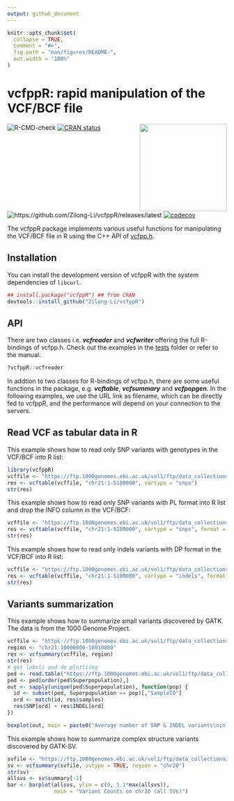 ```yaml
---
output: github_document
---
```


<!-- README.md is generated from README.Rmd. Please edit that file -->

```r
knitr::opts_chunk$set(
  collapse = TRUE,
  comment = "#>",
  fig.path = "man/figures/README-",
  out.width = "100%"
)
```

# vcfppR: rapid manipulation of the VCF/BCF file

<!-- badges: start -->
![R-CMD-check](https://github.com/Zilong-Li/vcfppR/actions/workflows/check-release.yaml/badge.svg)
<a href="https://github.com/Zilong-Li/random/blob/main/vcfppR.png"><img src="https://raw.githubusercontent.com/Zilong-Li/random/main/vcfppR.png" height="200" align="right" /></a> 
[![CRAN status](https://www.r-pkg.org/badges/version/vcfppR)](https://CRAN.R-project.org/package=vcfppR)
![https://github.com/Zilong-Li/vcfppR/releases/latest](https://img.shields.io/github/v/release/Zilong-Li/vcfppR.svg)
[![codecov](https://codecov.io/github/Zilong-Li/vcfppR/graph/badge.svg?token=QE1UFVRH98)](https://codecov.io/github/Zilong-Li/vcfppR)
<!-- badges: end -->

The vcfppR package implements various useful functions for manipulating the VCF/BCF file in R using the C++ API of [vcfpp.h](https://github.com/Zilong-Li/vcfpp).

## Installation

You can install the development version of vcfppR with the system dependencies of `libcurl`.

``` r
## install.package("vcfppR") ## from CRAN
devtools::install_github("Zilong-Li/vcfppR")
```

## API

There are two classes i.e. ***vcfreader*** and ***vcfwriter*** offering the full R-bindings of vcfpp.h. Check out the examples in the [tests](tests/testthat) folder or refer to the manual.

```r
?vcfppR::vcfreader
```

In addtion to two classes for R-bindings of vcfpp.h, there are some useful functions in the package, e.g. ***vcftable***, ***vcfsummary*** and ***vcfpopgen***. In the following examples, we use the URL link as filename, which can be directly fed to vcfppR, and the performance will depend on your connection to the servers.

## Read VCF as tabular data in R
 
This example shows how to read only SNP variants with genotypes in the VCF/BCF into R list:
```r
library(vcfppR)
vcffile <- "https://ftp.1000genomes.ebi.ac.uk/vol1/ftp/data_collections/1000G_2504_high_coverage/working/20220422_3202_phased_SNV_INDEL_SV/1kGP_high_coverage_Illumina.chr21.filtered.SNV_INDEL_SV_phased_panel.vcf.gz"
res <- vcftable(vcffile, "chr21:1-5100000", vartype = "snps")
str(res)
```

This example shows how to read only SNP variants with PL format into R list and drop the INFO column in the VCF/BCF:

```r
vcffile <- "https://ftp.1000genomes.ebi.ac.uk/vol1/ftp/data_collections/1000G_2504_high_coverage/working/20201028_3202_raw_GT_with_annot/20201028_CCDG_14151_B01_GRM_WGS_2020-08-05_chr21.recalibrated_variants.vcf.gz"
res <- vcftable(vcffile, "chr21:1-5100000", vartype = "snps", format = "PL", info = FALSE)
str(res)
```

This example shows how to read only indels variants with DP format in the VCF/BCF into R list:

```r
vcffile <- "https://ftp.1000genomes.ebi.ac.uk/vol1/ftp/data_collections/1000G_2504_high_coverage/working/20201028_3202_raw_GT_with_annot/20201028_CCDG_14151_B01_GRM_WGS_2020-08-05_chr21.recalibrated_variants.vcf.gz"
res <- vcftable(vcffile, "chr21:1-5100000", vartype = "indels", format = "DP")
str(res)
```

## Variants summarization

This example shows how to summarize small variants discovered by GATK. The data is from the 1000 Genome Project. 

```r
vcffile <- "https://ftp.1000genomes.ebi.ac.uk/vol1/ftp/data_collections/1000G_2504_high_coverage/working/20201028_3202_raw_GT_with_annot/20201028_CCDG_14151_B01_GRM_WGS_2020-08-05_chr21.recalibrated_variants.vcf.gz"
region <- "chr21:10000000-10010000"
res <- vcfsummary(vcffile, region)
str(res)
# get labels and do plottiing
ped <- read.table("https://ftp.1000genomes.ebi.ac.uk/vol1/ftp/data_collections/1000G_2504_high_coverage/20130606_g1k_3202_samples_ped_population.txt", h=T)
ped <- ped[order(ped$Superpopulation),]
out <- sapply(unique(ped$Superpopulation), function(pop) {
  id <- subset(ped, Superpopulation == pop)[,"SampleID"]
  ord <- match(id, res$samples)
  res$SNP[ord] + res$INDEL[ord]
})

boxplot(out, main = paste0("Average number of SNP & INDEL variants\nin region ", region))
```

This example shows how to summarize complex structure variants discovered by GATK-SV. 

```r
svfile <- "https://ftp.1000genomes.ebi.ac.uk/vol1/ftp/data_collections/1000G_2504_high_coverage/working/20210124.SV_Illumina_Integration/1KGP_3202.gatksv_svtools_novelins.freeze_V3.wAF.vcf.gz"
sv <- vcfsummary(svfile, svtype = TRUE, region = "chr20")
str(sv)
allsvs <- sv$summary[-1]
bar <- barplot(allsvs, ylim = c(0, 1.1*max(allsvs)),
               main = "Variant Counts on chr20 (all SVs)")
```
